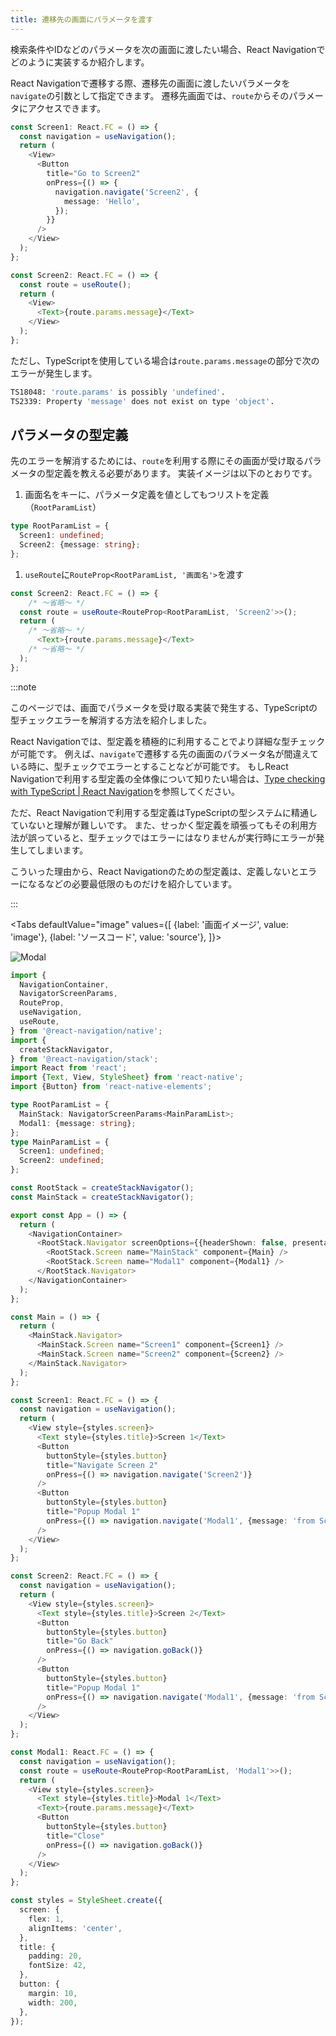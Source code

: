 ```yaml
---
title: 遷移先の画面にパラメータを渡す
---
```



検索条件やIDなどのパラメータを次の画面に渡したい場合、React Navigationでどのように実装するか紹介します。

React Navigationで遷移する際、遷移先の画面に渡したいパラメータを`navigate`の引数として指定できます。
遷移先画面では、`route`からそのパラメータにアクセスできます。

```typescript jsx {8-10,21}
const Screen1: React.FC = () => {
  const navigation = useNavigation();
  return (
    <View>
      <Button
        title="Go to Screen2"
        onPress={() => {
          navigation.navigate('Screen2', {
            message: 'Hello',
          });
        }}
      />
    </View>
  );
};

const Screen2: React.FC = () => {
  const route = useRoute();
  return (
    <View>
      <Text>{route.params.message}</Text>
    </View>
  );
};
```

ただし、TypeScriptを使用している場合は`route.params.message`の部分で次のエラーが発生します。

```bash
TS18048: 'route.params' is possibly 'undefined'.
TS2339: Property 'message' does not exist on type 'object'.
```

## パラメータの型定義

先のエラーを解消するためには、`route`を利用する際にその画面が受け取るパラメータの型定義を教える必要があります。
実装イメージは以下のとおりです。

1. 画面名をキーに、パラメータ定義を値としてもつリストを定義（`RootParamList`）

  ```typescript jsx
  type RootParamList = {
    Screen1: undefined;
    Screen2: {message: string};
  };
  ```

1. `useRoute`に`RouteProp<RootParamList, '画面名'>`を渡す

  ```typescript jsx
  const Screen2: React.FC = () => {
      /* ～省略～ */
    const route = useRoute<RouteProp<RootParamList, 'Screen2'>>();
    return (
      /* ～省略～ */
        <Text>{route.params.message}</Text>
      /* ～省略～ */
    );
  };
  ```

:::note

このページでは、画面でパラメータを受け取る実装で発生する、TypeScriptの型チェックエラーを解消する方法を紹介しました。

React Navigationでは、型定義を積極的に利用することでより詳細な型チェックが可能です。
例えば、`navigate`で遷移する先の画面のパラメータ名が間違えている時に、型チェックでエラーとすることなどが可能です。
もしReact Navigationで利用する型定義の全体像について知りたい場合は、[Type checking with TypeScript | React Navigation](https://reactnavigation.org/docs/typescript/)を参照してください。

ただ、React Navigationで利用する型定義はTypeScriptの型システムに精通していないと理解が難しいです。
また、せっかく型定義を頑張ってもその利用方法が誤っていると、型チェックではエラーにはなりませんが実行時にエラーが発生してしまいます。

こういった理由から、React Navigationのための型定義は、定義しないとエラーになるなどの必要最低限のものだけを紹介しています。

:::
<!-- textlint-disable ja-technical-writing/sentence-length,ja-technical-writing/max-comma,ja-spacing/ja-no-space-around-parentheses,jtf-style/3.3.かっこ類と隣接する文字の間のスペースの有無,ja-technical-writing/ja-no-mixed-period,ja-technical-writing/no-unmatched-pair -->

<Tabs
  defaultValue="image"
  values={[
    {label: '画面イメージ', value: 'image'},
    {label: 'ソースコード', value: 'source'},
  ]}>

<!-- textlint-enable ja-technical-writing/sentence-length,ja-technical-writing/max-comma,ja-spacing/ja-no-space-around-parentheses,jtf-style/3.3.かっこ類と隣接する文字の間のスペースの有無,ja-technical-writing/ja-no-mixed-period,ja-technical-writing/no-unmatched-pair -->

<TabItem value="image">

![Modal](modal-with-param.png)

</TabItem>

<TabItem value="source">

```typescript jsx title="src/App.tsx"
import {
  NavigationContainer,
  NavigatorScreenParams,
  RouteProp,
  useNavigation,
  useRoute,
} from '@react-navigation/native';
import {
  createStackNavigator,
} from '@react-navigation/stack';
import React from 'react';
import {Text, View, StyleSheet} from 'react-native';
import {Button} from 'react-native-elements';

type RootParamList = {
  MainStack: NavigatorScreenParams<MainParamList>;
  Modal1: {message: string};
};
type MainParamList = {
  Screen1: undefined;
  Screen2: undefined;
};

const RootStack = createStackNavigator();
const MainStack = createStackNavigator();

export const App = () => {
  return (
    <NavigationContainer>
      <RootStack.Navigator screenOptions={{headerShown: false, presentation: 'modal'}}>
        <RootStack.Screen name="MainStack" component={Main} />
        <RootStack.Screen name="Modal1" component={Modal1} />
      </RootStack.Navigator>
    </NavigationContainer>
  );
};

const Main = () => {
  return (
    <MainStack.Navigator>
      <MainStack.Screen name="Screen1" component={Screen1} />
      <MainStack.Screen name="Screen2" component={Screen2} />
    </MainStack.Navigator>
  );
};

const Screen1: React.FC = () => {
  const navigation = useNavigation();
  return (
    <View style={styles.screen}>
      <Text style={styles.title}>Screen 1</Text>
      <Button
        buttonStyle={styles.button}
        title="Navigate Screen 2"
        onPress={() => navigation.navigate('Screen2')}
      />
      <Button
        buttonStyle={styles.button}
        title="Popup Modal 1"
        onPress={() => navigation.navigate('Modal1', {message: 'from Screen1'})}
      />
    </View>
  );
};

const Screen2: React.FC = () => {
  const navigation = useNavigation();
  return (
    <View style={styles.screen}>
      <Text style={styles.title}>Screen 2</Text>
      <Button
        buttonStyle={styles.button}
        title="Go Back"
        onPress={() => navigation.goBack()}
      />
      <Button
        buttonStyle={styles.button}
        title="Popup Modal 1"
        onPress={() => navigation.navigate('Modal1', {message: 'from Screen2'})}
      />
    </View>
  );
};

const Modal1: React.FC = () => {
  const navigation = useNavigation();
  const route = useRoute<RouteProp<RootParamList, 'Modal1'>>();
  return (
    <View style={styles.screen}>
      <Text style={styles.title}>Modal 1</Text>
      <Text>{route.params.message}</Text>
      <Button
        buttonStyle={styles.button}
        title="Close"
        onPress={() => navigation.goBack()}
      />
    </View>
  );
};

const styles = StyleSheet.create({
  screen: {
    flex: 1,
    alignItems: 'center',
  },
  title: {
    padding: 20,
    fontSize: 42,
  },
  button: {
    margin: 10,
    width: 200,
  },
});
```

</TabItem>
</Tabs>
